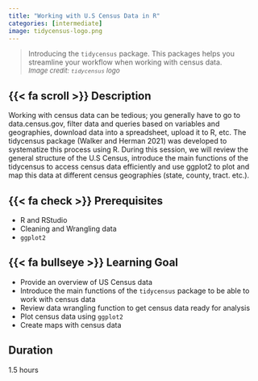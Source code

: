 ```yaml
---
title: "Working with U.S Census Data in R"
categories: [intermediate]
image: tidycensus-logo.png 
---
```


> Introducing the `tidycensus` package. This packages helps you streamline your workflow when working with census data.\
<font size="2"> *Image credit: `tidycensus` logo* </font>

## {{< fa scroll >}} Description
Working with census data can be tedious; you generally have to go to data.census.gov, filter data and queries based on variables and geographies, download data into a spreadsheet, upload it to R, etc. The tidycensus package (Walker and Herman 2021) was developed to systematize this process using R. During this session, we will review the general structure of the U.S Census, introduce the main functions of the tidycensus to access census data efficiently and use ggplot2 to plot and map this data at different census geographies (state, county, tract. etc.).

## {{< fa check >}} Prerequisites
- R and RStudio
- Cleaning and Wrangling data
- `ggplot2`

## {{< fa bullseye >}} Learning Goal
- Provide an overview of US Census data
- Introduce the main functions of the `tidycensus` package to be able to work with census data
- Review data wrangling function to get census data ready for analysis
- Plot census data using `ggplot2`
- Create maps with census data


## <i class="fa-regular fa-clock"></i> Duration
1.5 hours
